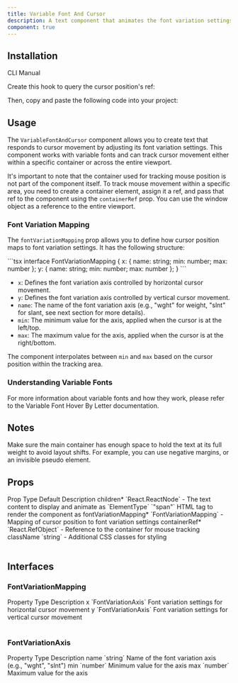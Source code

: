 ```yaml
---
title: Variable Font And Cursor
description: A text component that animates the font variation settings based on the cursor position. Works only with variable fonts.
component: true
---
```


<ComponentPreview name="variable-font-and-cursor-demo" />

## Installation

<Tabs defaultValue="cli">

<TabsList>
  <TabsTrigger value="cli" aria-label="CLI">CLI</TabsTrigger>
  <TabsTrigger value="manual" aria-label="Manual">Manual</TabsTrigger>
</TabsList>
<TabsContent value="cli">

<InstallTabs command="shadcn@latest add &quot;https://uwuui.com/r/variable-font-and-cursor.json&quot;" npx />

</TabsContent>
<TabsContent value="manual">

Create this hook to query the cursor position's ref:

<ComponentSource name="use-mouse-position-ref" />

Then, copy and paste the following code into your project:

<ComponentSource name="variable-font-and-cursor" />

</TabsContent>
</Tabs>

## Usage

The `VariableFontAndCursor` component allows you to create text that responds to cursor movement by adjusting its font variation settings. This component works with variable fonts and can track cursor movement either within a specific container or across the entire viewport.

It's important to note that the container used for tracking mouse position is not part of the component itself. To track mouse movement within a specific area, you need to create a container element, assign it a ref, and pass that ref to the component using the `containerRef` prop. You can use the window object as a reference to the entire viewport.

### Font Variation Mapping

The `fontVariationMapping` prop allows you to define how cursor position maps to font variation settings. It has the following structure:

<CodeSnippet title="Font variation mapping settings">
```tsx
interface FontVariationMapping {
  x: { name: string; min: number; max: number };
  y: { name: string; min: number; max: number };
}
```
</CodeSnippet>

- `x`: Defines the font variation axis controlled by horizontal cursor movement.
- `y`: Defines the font variation axis controlled by vertical cursor movement.
- `name`: The name of the font variation axis (e.g., "wght" for weight, "slnt" for slant, see next section for more details).
- `min`: The minimum value for the axis, applied when the cursor is at the left/top.
- `max`: The maximum value for the axis, applied when the cursor is at the right/bottom.

The component interpolates between `min` and `max` based on the cursor position within the tracking area.

### Understanding Variable Fonts

For more information about variable fonts and how they work, please refer to the <Link href="/docs/components/text/variable-font-hover-by-letter#understanding-variable-fonts">Variable Font Hover By Letter</Link> documentation.

## Notes

Make sure the main container has enough space to hold the text at its full weight to avoid layout shifts. For example, you can use negative margins, or an invisible pseudo element.

## Props

<Table>
  <TableHeader>
    <TableRow>
      <TableHead>Prop</TableHead>
      <TableHead>Type</TableHead>
      <TableHead>Default</TableHead>
      <TableHead>Description</TableHead>
    </TableRow>
  </TableHeader>
  <TableBody>
    <TableRow>
      <TableCell>children<span className="text-red-500">*</span></TableCell>
      <TableCell>`React.ReactNode`</TableCell>
      <TableCell>-</TableCell>
      <TableCell>The text content to display and animate</TableCell>
    </TableRow>
    <TableRow>
      <TableCell>as</TableCell>
      <TableCell>`ElementType`</TableCell>
      <TableCell>`"span"`</TableCell>
      <TableCell>HTML tag to render the component as</TableCell>
    </TableRow>
    <TableRow>
      <TableCell>fontVariationMapping<span className="text-red-500">*</span></TableCell>
      <TableCell>`FontVariationMapping`</TableCell>
      <TableCell>-</TableCell>
      <TableCell>Mapping of cursor position to font variation settings</TableCell>
    </TableRow>
    <TableRow>
      <TableCell>containerRef<span className="text-red-500">*</span></TableCell>
      <TableCell>`React.RefObject<HTMLDivElement>`</TableCell>
      <TableCell>-</TableCell>
      <TableCell>Reference to the container for mouse tracking</TableCell>
    </TableRow>
    <TableRow>
      <TableCell>className</TableCell>
      <TableCell>`string`</TableCell>
      <TableCell>-</TableCell>
      <TableCell>Additional CSS classes for styling</TableCell>
    </TableRow>
  </TableBody>
</Table>

## Interfaces

### FontVariationMapping

<Table>
  <TableHeader>
    <TableRow>
      <TableHead>Property</TableHead>
      <TableHead>Type</TableHead>
      <TableHead>Description</TableHead>
    </TableRow>
  </TableHeader>
  <TableBody>
    <TableRow>
      <TableCell>x</TableCell>
      <TableCell>`FontVariationAxis`</TableCell>
      <TableCell>
        Font variation settings for horizontal cursor movement
      </TableCell>
    </TableRow>
    <TableRow>
      <TableCell>y</TableCell>
      <TableCell>`FontVariationAxis`</TableCell>
      <TableCell>
        Font variation settings for vertical cursor movement
      </TableCell>
    </TableRow>
  </TableBody>
</Table>

### FontVariationAxis

<Table>
  <TableHeader>
    <TableRow>
      <TableHead>Property</TableHead>
      <TableHead>Type</TableHead>
      <TableHead>Description</TableHead>
    </TableRow>
  </TableHeader>
  <TableBody>
    <TableRow>
      <TableCell>name</TableCell>
      <TableCell>`string`</TableCell>
      <TableCell>
        Name of the font variation axis (e.g., "wght", "slnt")
      </TableCell>
    </TableRow>
    <TableRow>
      <TableCell>min</TableCell>
      <TableCell>`number`</TableCell>
      <TableCell>Minimum value for the axis</TableCell>
    </TableRow>
    <TableRow>
      <TableCell>max</TableCell>
      <TableCell>`number`</TableCell>
      <TableCell>Maximum value for the axis</TableCell>
    </TableRow>
  </TableBody>
</Table>
